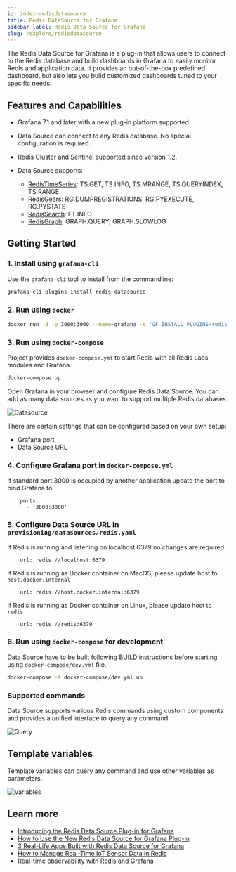 ```yaml
---
id: index-redisdatasource
title: Redis DataSource for Grafana
sidebar_label: Redis Data Source for Grafana 
slug: /explore/redisdatasource
---
```



The Redis Data Source for Grafana is a plug-in that allows users to connect to the Redis database and build dashboards in Grafana to easily monitor Redis and application data. It provides an out-of-the-box predefined dashboard, but also lets you build customized dashboards tuned to your specific needs.

##  Features and Capabilities

- Grafana 7.1 and later with a new plug-in platform supported.
- Data Source can connect to any Redis database. No special configuration is required.
- Redis Cluster and Sentinel supported since version 1.2.
- Data Source supports:

   - [RedisTimeSeries](https://oss.redislabs.com/redistimeseries/): TS.GET, TS.INFO, TS.MRANGE, TS.QUERYINDEX, TS.RANGE
   - [RedisGears](https://oss.redislabs.com/redisgears/): RG.DUMPREGISTRATIONS, RG.PYEXECUTE, RG.PYSTATS
   - [RedisSearch](https://oss.redislabs.com/redisearch/): FT.INFO
   - [RedisGraph](https://oss.redislabs.com/redisgraph/): GRAPH.QUERY, GRAPH.SLOWLOG

## Getting Started

### 1. Install using `grafana-cli`

Use the `grafana-cli` tool to install from the commandline:

```bash
grafana-cli plugins install redis-datasource
```

### 2. Run using `docker`

```bash
docker run -d -p 3000:3000 --name=grafana -e "GF_INSTALL_PLUGINS=redis-datasource" grafana/grafana
```

### 3. Run using `docker-compose`

Project provides `docker-compose.yml` to start Redis with all Redis Labs modules and Grafana.

```bash
docker-compose up
```

Open Grafana in your browser and configure Redis Data Source. You can add as many data sources as you want to support multiple Redis databases.

![Datasource](https://raw.githubusercontent.com/RedisGrafana/grafana-redis-datasource/master/src/img/datasource.png)

There are certain settings that can be configured based on your own setup:

- Grafana port
- Data Source URL

### 4.  Configure Grafana port in `docker-compose.yml`

If standard port 3000 is occupied by another application update the port to bind Grafana to

```
    ports:
      - '3000:3000'
```

### 5. Configure Data Source URL in `provisioning/datasources/redis.yaml`

If Redis is running and listening on localhost:6379 no changes are required

```
    url: redis://localhost:6379
```

If Redis is running as Docker container on MacOS, please update host to `host.docker.internal`

```
    url: redis://host.docker.internal:6379
```

If Redis is running as Docker container on Linux, please update host to `redis`

```
    url: redis://redis:6379
```

### 6. Run using `docker-compose` for development

Data Source have to be built following [BUILD](https://github.com/RedisGrafana/grafana-redis-datasource/blob/master/BUILD.md) instructions before starting using `docker-compose/dev.yml` file.

```bash
docker-compose -f docker-compose/dev.yml up
```

### Supported commands

Data Source supports various Redis commands using custom components and provides a unified interface to query any command.

![Query](https://raw.githubusercontent.com/RedisGrafana/grafana-redis-datasource/master/src/img/query.png)

## Template variables

Template variables can query any command and use other variables as parameters.

![Variables](https://raw.githubusercontent.com/RedisGrafana/grafana-redis-datasource/master/src/img/variables.png)

## Learn more

- [Introducing the Redis Data Source Plug-in for Grafana](https://redislabs.com/blog/introducing-the-redis-data-source-plug-in-for-grafana/)
- [How to Use the New Redis Data Source for Grafana Plug-in](https://redislabs.com/blog/how-to-use-the-new-redis-data-source-for-grafana-plug-in/)
- [3 Real-Life Apps Built with Redis Data Source for Grafana](https://redislabs.com/blog/3-real-life-apps-built-with-redis-data-source-for-grafana/)
- [How to Manage Real-Time IoT Sensor Data in Redis](https://redislabs.com/blog/how-to-manage-real-time-iot-sensor-data-in-redis/)
- [Real-time observability with Redis and Grafana](https://grafana.com/go/observabilitycon/real-time-observability-with-redis-and-grafana/)
